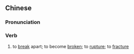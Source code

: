 {{also|断裂}}
==Chinese==
{{zh-forms|s=断裂}}

===Pronunciation===
{{zh-pron
|m=duànliè
|c=tyun5 lit6,dyun6 lit6
|cat=v
}}

===Verb===
{{zh-verb}}

# to [[break]] apart; to become [[broken]]; to [[rupture]]; to [[fracture]]